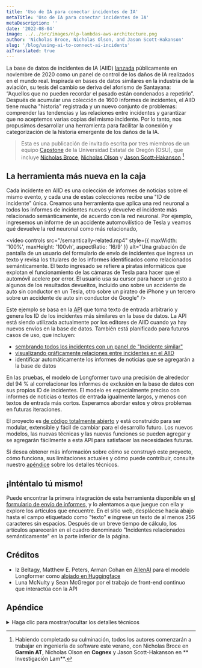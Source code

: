 ```yaml
---
title: 'Uso de IA para conectar incidentes de IA'
metaTitle: 'Uso de IA para conectar incidentes de IA'
metaDescription: ''
date: '2022-08-04'
image: ../../src/images/nlp-lambdas-aws-architecture.png
author: 'Nicholas Broce, Nicholas Olson, and Jason Scott-Hakanson'
slug: '/blog/using-ai-to-connect-ai-incidents'
aiTranslated: true
---
```



La base de datos de incidentes de IA (AIID) [lanzada](https://partnershiponai.org/aiincidentdatabase) públicamente en noviembre de 2020 como un panel de control de los daños de IA realizados en el mundo real. Inspirada en bases de datos similares en la industria de la aviación, su tesis del cambio se deriva del aforismo de Santayana: “Aquellos que no pueden recordar el pasado están condenados a repetirlo”. Después de acumular una colección de 1600 informes de incidentes, el AIID tiene mucha "historia" registrada y un nuevo conjunto de problemas: comprender las tendencias y las relaciones entre incidentes y garantizar que no aceptemos varias copias del mismo incidente. Por lo tanto, nos propusimos desarrollar una herramienta para facilitar la conexión y categorización de la historia emergente de los daños de la IA.

> Esta es una publicación de invitado escrita por tres miembros de un equipo [Capstone](https://eecs.oregonstate.edu/industry-relations/capstone-and-senior-design-projects) de la Universidad Estatal de Oregón (OSU), que incluye [Nicholas Broce](https://www.linkedin.com/in/nicholasbroce/), [Nicholas Olson](https://www.linkedin.com/in/olson-nick) y [Jason Scott-Hakanson](https://www.linkedin.com/in/jason-scott-hakanson-953556221).[^1]

## La herramienta más nueva en la caja

Cada incidente en AIID es una colección de informes de noticias sobre el mismo evento, y cada una de estas colecciones recibe una "ID de incidente" única. Creamos una herramienta que aplica una red neuronal a todos los informes de incidentes nuevos y devuelve el incidente más relacionado semánticamente, de acuerdo con la red neuronal. Por ejemplo, ingresemos un informe de un accidente automovilístico de Tesla y veamos qué devuelve la red neuronal como más relacionado,

<video
  controls
  src="/semantically-related.mp4" 
  style={{ maxWidth: '100%', maxHeight: '100vh', aspectRatio: '16/9' }} 
  alt="Una grabación de pantalla de un usuario del formulario de envío de incidentes que ingresa un texto y revisa los titulares de los informes identificados como relacionados semánticamente. El texto ingresado se refiere a piratas informáticos que explotan el funcionamiento de las cámaras de Tesla para hacer que el automóvil acelere por error. El usuario usa su cursor para hacer un gesto a algunos de los resultados devueltos, incluido uno sobre un accidente de auto sin conductor en un Tesla, otro sobre un pirateo de iPhone y un tercero sobre un accidente de auto sin conductor de Google"
/>

Este ejemplo se basa en la <abbr title="Interfaz de programación de aplicaciones">API</abbr> que toma texto de entrada arbitrario y genera los ID de los incidentes más similares en la base de datos. La API está siendo utilizada actualmente por los editores de AIID cuando ya hay nuevos envíos en la base de datos. También está planificado para futuros casos de uso, que incluyen:

- [sembrando todos los incidentes con un panel de "Incidente similar"](https://github.com/responsible-ai-collaborative/aiid/pull/761)
- [visualizando gráficamente relaciones entre incidentes en el AIID](https://github.com/responsible-ai-collaborative/aiid/pull/779)
- identificar automáticamente los informes de noticias que se agregarán a la base de datos

En las pruebas, el modelo de Longformer tuvo una precisión de alrededor del 94 % al correlacionar los informes de exclusión en la base de datos con sus propios ID de incidentes. El modelo es especialmente preciso con informes de noticias o textos de entrada igualmente largos, y menos con textos de entrada más cortos. Esperamos abordar estos y otros problemas en futuras iteraciones.

El proyecto es [de código totalmente abierto](https://github.com/responsible-ai-collaborative/nlp-lambdas) y está construido para ser modular, extensible y fácil de cambiar para el desarrollo futuro. Los nuevos modelos, las nuevas técnicas y las nuevas funciones se pueden agregar y se agregarán fácilmente a esta API para satisfacer las necesidades futuras.

Si desea obtener más información sobre cómo se construyó este proyecto, cómo funciona, sus limitaciones actuales y cómo puede contribuir, consulte nuestro [apéndice](#apéndice) sobre los detalles técnicos.

## ¡Inténtalo tú mismo!

Puede encontrar la primera integración de esta herramienta disponible en [el formulario de envío de informes](/apps/submit), y lo alentamos a que juegue con ella y explore los artículos que encuentre. En el sitio web, desplácese hacia abajo hasta el campo etiquetado como "texto" e ingrese un texto de al menos 256 caracteres sin espacios. Después de un breve tiempo de cálculo, los artículos aparecerán en el cuadro denominado "Incidentes relacionados semánticamente" en la parte inferior de la página.

## Créditos

* Iz Beltagy, Matthew E. Peters, Arman Cohan en [AllenAI](https://allenai.org/) para el modelo Longformer como [alojado en Huggingface](https://huggingface.co/docs/transformers/model_doc/antiguo)
* Luna McNulty y Sean McGregor por el trabajo de front-end continuo que interactúa con la API

[^1]: Habiendo completado su culminación, todos los autores comenzarán a trabajar en ingeniería de software este verano, con Nicholas Broce en **Garmin AT**, Nicholas Olson en **Cognex** y Jason Scott-Hakanson en ** Investigación Lam**.

## Apéndice

<details>
  <summary>Haga clic para mostrar/ocultar los detalles técnicos</summary>

### Solución AWS

Para admitir una correlación de similitud escalable, asíncrona y rápida, esta implementación utiliza una pila completa de herramientas de AWS, todas creadas e implementadas con AWS CDK v2. El lado de AWS de la solución consiste principalmente en una colección de AWS Lambdas y una API RESTful HTTP de AWS API Gateway. Este sistema y la cadena de compilación se diseñaron para ser altamente modulares y ampliables, de modo que se pudieran agregar nuevas funciones de Lambda o funciones de API en cualquier momento. Además, el modelo Longformer se puede cambiar fácilmente por otro modelo previamente entrenado o ajustado, de modo que el desarrollo futuro pueda ir en la dirección que mejor apoye el crecimiento de la base de datos.

<figure>
  <img src="/images/nlp-lambdas-aws-architecture.png" alt="Un diagrama de arquitectura que muestra las siguientes conexiones" />
  <figcaption>
    1. AWS Lambda → 2. Modelo LongFormer preentrenado (.bin), 1. AWS Lambda → 3. Estado de base de datos AIID (CLS Means), 4. Amazon ECR → 1. AWS Lambda, 1. AWS Lambda ↔ 5. Amazon EFS, 6. Amazon API Gateway (público) ↔ 1. AWS Lambda, 6. Amazon API Gateway (público) → Usuarios, 6. Amazon API Gateway (público) → Aplicaciones AIID. Los elementos 1 a 3 están dentro de un cuadro con la etiqueta "Contenedor Lambda Docker". Los elementos del 1 al 5 están dentro de un cuadro con la etiqueta VPC 10.0.0/16. En el borde de ese cuadro hay un ícono que muestra un marco de puerta con la etiqueta "Internet Gateway". Dentro de ese cuadro hay otro marcado con un icono de candado con la etiqueta "Subred pública". Los elementos del 1 al 6 están dentro de un cuadro etiquetado como "nube de AWS".
  </figcaption>
</figure>


Estas funciones modulares de Lambda realizan porciones o fragmentos completos de los diferentes cálculos que componen el proceso de texto a incidente similar. Actualmente, el sistema aloja algunas funciones de Lambda, cada una con un punto final dedicado en la API:

- `/text-to-db-similar`: que utiliza una instancia de Longformer para procesar el texto del informe de entrada y generar una lista de los ID de incidentes más similares

- `/embed-to-db-similar`: que toma una incrustación de Longformer preprocesada para un texto de informe y escupe una lista de los ID de incidentes más similares

<img alt="El logotipo de Docker" src="/images/docker.png" width="150" style={{float: 'right'}}/>

Estas Lambdas son potentes porque se puede activar y ejecutar una cantidad arbitraria de instancias en cualquier momento con una latencia increíblemente baja, ya que se construyen como imágenes [Docker](https://www.docker.com/) independientes con todos preempaquetado y sin necesidad de acceso a Internet externo.

### Solución de PNL

Esta solución utiliza el modelo Long Document Transformer preentrenado de AllenAI (Longformer) para procesar entradas de consultas y también para mantener una representación basada en el estado de cada incidente en el AIID. Longformer está diseñado específicamente para admitir secuencias de entrada largas, lo que lo hizo ideal para nuestros propósitos.

<img src="/images/ai2.png" alt="El logotipo de AllenAI" width="200" style={{float: 'left'}}/>

Cuando se realiza una consulta a `/text-to-db-similar`, la API Lambda usa una instancia local de Longformer para tokenizar el texto de entrada y procesarlo en un conjunto de vectores de alta dimensión. La longitud de este conjunto es igual al número de tokens en la entrada. El primer token de cada incrustación es un token de clasificación especial (CLS) y, cuando se procesa, conserva cierta información latente sobre la naturaleza de la incrustación. Esta representación latente se compara utilizando la similitud del coseno con las incrustaciones que se procesan previamente para cada incidente actualmente en la base de datos, y los incidentes con la mayor similitud se devuelven como posibles candidatos.

Las incorporaciones con las que se compara la entrada de la consulta se generan de forma asincrónica al obtener informes recién agregados del AIID, procesarlos con Longformer y realizar un promedio ponderado entre el estado anterior del incidente relacionado con el informe y la nueva incorporación. De esta forma, la representación latente para un incidente es el promedio de las representaciones de cada uno de sus informes relacionados. Idealmente, este enfoque conduce a una mayor precisión con el tiempo a medida que se agregan más datos y sigue siendo escalable, ya que el estado se puede actualizar en cualquier momento utilizando pocos recursos.

### Limitaciones actuales

El estado de lanzamiento de este nuevo sistema tiene algunas limitaciones notables que es importante tener en cuenta:

- El sistema actualmente solo contiene un puñado de Lambdas, pero fue construido para ser altamente modular, por lo que las nuevas incorporaciones están en el horizonte inminente para este proyecto.

- Hemos notado un sesgo potencial en el sistema donde las identificaciones de incidentes que tienen menos informes existentes pueden tener menos probabilidades de lograr puntajes de similitud altos. Esto requiere más investigación y probablemente solo se aplicaría en nuestra demostración actual de similitud de algún texto de entrada para cada uno de los **ID** de incidentes, a diferencia de los **informes** de incidentes individuales.

- Longformer tiene un límite en la longitud del texto de entrada que puede procesar, y cuanto más se amplía este límite, más lenta se vuelve la inicialización/correlación y más recursos demanda el modelo. Por estas razones, el sistema actualmente solo procesa los primeros 2000 tokens (aproximadamente 2000 palabras) de cada texto de entrada proporcionado. Esto es más que suficiente para casi todos los textos de la base de datos, pero se puede modificar fácilmente para Lambdas individuales en el futuro.

- El procesamiento de Longformer del texto del informe funciona al comparar la comprensión holística del texto del modelo, lo que lleva a que surjan algunas peculiaridades en el uso. Específicamente, cabe destacar que el modelo tiende a conceptualizar segmentos cortos mentos de texto y artículos más largos de manera diferente, lo que lleva al ejemplo actual de integración del sistema que da resultados poco intuitivos para entradas muy cortas de unas pocas oraciones. Actualmente, este sistema no (intenta) reemplazar el sistema de búsqueda de Algolia que utiliza la aplicación Discover

### ¿Quiero ayudar?

Si desea ayudar a que esta herramienta crezca y mejore o desea modificar los sistemas que hemos configurado, puede encontrar todo el código [en el repositorio de GitHub](https://github.com/responsible-ai-collaborative/nlp-lambdas).

</details>
